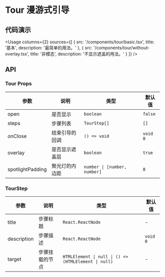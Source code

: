 
# Tour 漫游式引导

## 代码演示

<Usage
  columns={2}
  sources={[
    {
      src: '/components/tour/basic.tsx',
      title: '基本',
      description: '最简单的用法。'
    },
    {
      src: '/components/tour/without-overlay.tsx',
      title: '非模态',
      description: '不显示遮盖的用法。'
    }
  ]}
/>

## API

### Tour Props

| 参数             | 说明           | 类型                         | 默认值   |
| ---------------- | -------------- | ---------------------------- | -------- |
| open             | 是否显示       | `boolean`                    | `false`  |
| steps            | 步骤列表       | `TourStep[]`                 | `[]`     |
| onClose          | 结束引导的回调 | `() => void`                 | `void 0` |
| overlay          | 是否显示遮盖层 | `boolean`                    | `true`   |
| spotlightPadding | 聚光灯的内边距 | `number \| [number, number]` | `8`      |

### TourStep

| 参数        | 说明           | 类型                                                 | 默认值   |
| ----------- | -------------- | ---------------------------------------------------- | -------- |
| title       | 步骤标题       | `React.ReactNode`                                    | -        |
| description | 步骤描述       | `React.ReactNode`                                    | `void 0` |
| target      | 步骤挂载的节点 | `HTMLElement \| null \| () => (HTMLElement \| null)` | -        |
